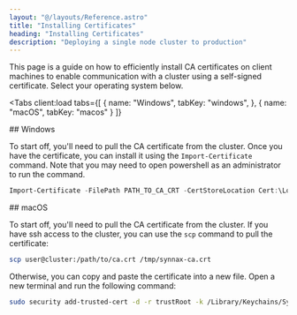 ```yaml
---
layout: "@/layouts/Reference.astro"
title: "Installing Certificates"
heading: "Installing Certificates"
description: "Deploying a single node cluster to production"
---
```





This page is a guide on how to efficiently install CA certificates on client machines
to enable communication with a cluster using a self-signed certificate. Select your
operating system below.

<Tabs
    client:load
    tabs={[
        { name: "Windows", tabKey: "windows", },
        { name: "macOS", tabKey: "macos" }
    ]}
>
<Fragment slot="windows">
## Windows

To start off, you'll need to pull the CA certificate from the cluster. Once you have the
certificate, you can install it using the `Import-Certificate` command. Note that you
may need to open powershell as an administrator to run the command.

```powershell
Import-Certificate -FilePath PATH_TO_CA_CRT -CertStoreLocation Cert:\LocalMachine\Root
```

</Fragment>
<Fragment slot="macos">
## macOS

To start off, you'll need to pull the CA certificate from the cluster. If you have ssh
access to the cluster, you can use the `scp` command to pull the certificate:

```bash
scp user@cluster:/path/to/ca.crt /tmp/synnax-ca.crt
```

Otherwise, you can copy and paste the certificate into a new file. Open a new terminal
and run the following command:

```bash
sudo security add-trusted-cert -d -r trustRoot -k /Library/Keychains/System.keychain /tmp/synnax-ca.crt
```

</Fragment>
</Tabs>
